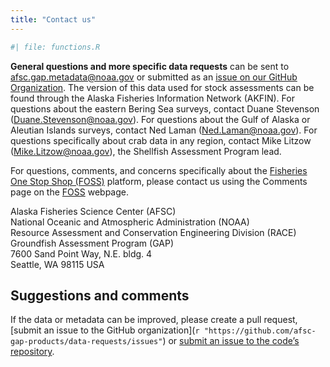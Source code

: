 ```yaml
---
title: "Contact us"
---
```


```r
#| file: functions.R
```

**General questions and more specific data requests** can be sent to [afsc.gap.metadata\@noaa.gov](mailto:afsc.gap.metadata@noaa.gov) or submitted as an [issue on our GitHub Organization](https://github.com/afsc-gap-products/data-requests). The version of this data used for stock assessments can be found through the Alaska Fisheries Information Network (AKFIN). For questions about the eastern Bering Sea surveys, contact Duane Stevenson ([Duane.Stevenson\@noaa.gov](mailto:Duane.Stevenson@noaa.gov)). For questions about the Gulf of Alaska or Aleutian Islands surveys, contact Ned Laman ([Ned.Laman\@noaa.gov](mailto:Ned.Laman@noaa.gov)). For questions specifically about crab data in any region, contact Mike Litzow ([Mike.Litzow\@noaa.gov](mailto:Mike.Litzow@noaa.gov)), the Shellfish Assessment Program lead.

For questions, comments, and concerns specifically about the [Fisheries One Stop Shop (FOSS)](`r link_foss`) platform, please contact us using the Comments page on the [FOSS](`r link_foss`) webpage.

Alaska Fisheries Science Center (AFSC)  
National Oceanic and Atmospheric Administration (NOAA)  
Resource Assessment and Conservation Engineering Division (RACE)  
Groundfish Assessment Program (GAP)  
7600 Sand Point Way, N.E. bldg. 4  
Seattle, WA 98115 USA

## Suggestions and comments

If the data or metadata can be improved, please create a pull request, [submit an issue to the GitHub organization](`r "https://github.com/afsc-gap-products/data-requests/issues"`) or [submit an issue to the code's repository](`r paste0(link_repo, "/issues")`).